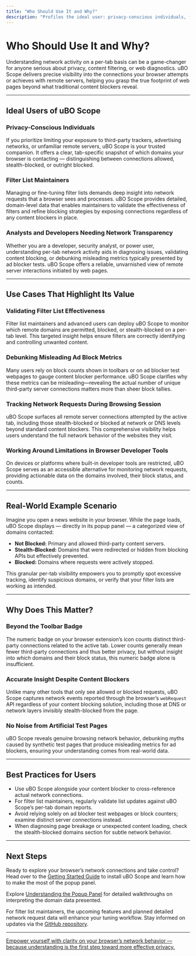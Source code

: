 ```yaml
---
title: "Who Should Use It and Why?"
description: "Profiles the ideal user: privacy-conscious individuals, filter list maintainers, and anyone needing to understand network activity on a per-tab basis. Details mainstream and advanced use cases—like validating filter list effectiveness or debunking misleading ad block metrics."
---
```


# Who Should Use It and Why?

Understanding network activity on a per-tab basis can be a game-changer for anyone serious about privacy, content filtering, or web diagnostics. uBO Scope delivers precise visibility into the connections your browser attempts or achieves with remote servers, helping you grasp the true footprint of web pages beyond what traditional content blockers reveal.

---

## Ideal Users of uBO Scope

### Privacy-Conscious Individuals
If you prioritize limiting your exposure to third-party trackers, advertising networks, or unfamiliar remote servers, uBO Scope is your trusted companion. It offers a clear, tab-specific snapshot of which domains your browser is contacting — distinguishing between connections allowed, stealth-blocked, or outright blocked.

### Filter List Maintainers
Managing or fine-tuning filter lists demands deep insight into network requests that a browser sees and processes. uBO Scope provides detailed, domain-level data that enables maintainers to validate the effectiveness of filters and refine blocking strategies by exposing connections regardless of any content blockers in place.

### Analysts and Developers Needing Network Transparency
Whether you are a developer, security analyst, or power user, understanding per-tab network activity aids in diagnosing issues, validating content blocking, or debunking misleading metrics typically presented by ad blocker tests. uBO Scope offers a reliable, unvarnished view of remote server interactions initiated by web pages.

---

## Use Cases That Highlight Its Value

### Validating Filter List Effectiveness
Filter list maintainers and advanced users can deploy uBO Scope to monitor which remote domains are permitted, blocked, or stealth-blocked on a per-tab level. This targeted insight helps ensure filters are correctly identifying and controlling unwanted content.

### Debunking Misleading Ad Block Metrics
Many users rely on block counts shown in toolbars or on ad blocker test webpages to gauge content blocker performance. uBO Scope clarifies why these metrics can be misleading—revealing the actual number of unique third-party server connections matters more than sheer block tallies.

### Tracking Network Requests During Browsing Session
uBO Scope surfaces all remote server connections attempted by the active tab, including those stealth-blocked or blocked at network or DNS levels beyond standard content blockers. This comprehensive visibility helps users understand the full network behavior of the websites they visit.

### Working Around Limitations in Browser Developer Tools
On devices or platforms where built-in developer tools are restricted, uBO Scope serves as an accessible alternative for monitoring network requests, providing actionable data on the domains involved, their block status, and counts.

---

## Real-World Example Scenario

Imagine you open a news website in your browser. While the page loads, uBO Scope displays — directly in its popup panel — a categorized view of domains contacted:
- **Not Blocked:** Primary and allowed third-party content servers.
- **Stealth-Blocked:** Domains that were redirected or hidden from blocking APIs but effectively prevented.
- **Blocked:** Domains where requests were actively stopped.

This granular per-tab visibility empowers you to promptly spot excessive tracking, identify suspicious domains, or verify that your filter lists are working as intended.

---

## Why Does This Matter?

### Beyond the Toolbar Badge
The numeric badge on your browser extension’s icon counts distinct third-party connections related to the active tab. Lower counts generally mean fewer third-party connections and thus better privacy, but without insight into _which_ domains and their block status, this numeric badge alone is insufficient.

### Accurate Insight Despite Content Blockers
Unlike many other tools that only see allowed or blocked requests, uBO Scope captures network events reported through the browser’s `webRequest` API regardless of your content blocking solution, including those at DNS or network layers invisibly stealth-blocked from the page.

### No Noise from Artificial Test Pages
uBO Scope reveals genuine browsing network behavior, debunking myths caused by synthetic test pages that produce misleading metrics for ad blockers, ensuring your understanding comes from real-world data.

---

## Best Practices for Users

- Use uBO Scope alongside your content blocker to cross-reference actual network connections.
- For filter list maintainers, regularly validate list updates against uBO Scope’s per-tab domain reports.
- Avoid relying solely on ad blocker test webpages or block counters; examine distinct server connections instead.
- When diagnosing page breakage or unexpected content loading, check the stealth-blocked domains section for subtle network behavior.

---

## Next Steps

Ready to explore your browser’s network connections and take control? Head over to the [Getting Started Guide](/getting-started/introduction-and-setup/installation) to install uBO Scope and learn how to make the most of the popup panel.

Explore [Understanding the Popup Panel](/guides/getting-started/understanding-popup) for detailed walkthroughs on interpreting the domain data presented.

For filter list maintainers, the upcoming features and planned detailed network request data will enhance your tuning workflow. Stay informed on updates via the [GitHub repository](https://github.com/gorhill/uBO-Scope).

---

<u>Empower yourself with clarity on your browser’s network behavior — because understanding is the first step toward more effective privacy.</u>
